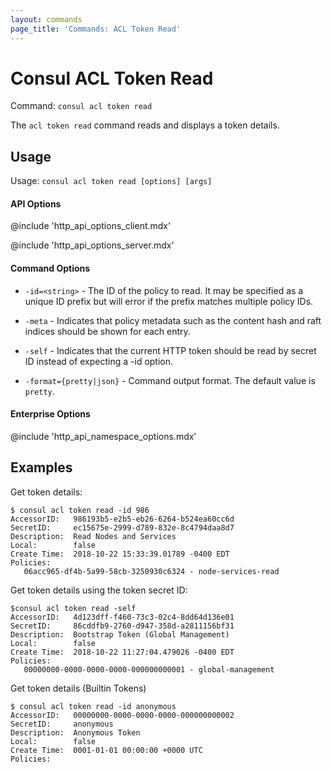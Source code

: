 ```yaml
---
layout: commands
page_title: 'Commands: ACL Token Read'
---
```



# Consul ACL Token Read

Command: `consul acl token read`

The `acl token read` command reads and displays a token details.

## Usage

Usage: `consul acl token read [options] [args]`

#### API Options

@include 'http_api_options_client.mdx'

@include 'http_api_options_server.mdx'

#### Command Options

- `-id=<string>` - The ID of the policy to read. It may be specified as a unique ID
  prefix but will error if the prefix matches multiple policy IDs.

- `-meta` - Indicates that policy metadata such as the content hash and raft
  indices should be shown for each entry.

- `-self` - Indicates that the current HTTP token should be read by secret ID
  instead of expecting a -id option.

- `-format={pretty|json}` - Command output format. The default value is `pretty`.

#### Enterprise Options

@include 'http_api_namespace_options.mdx'

## Examples

Get token details:

```shell-session
$ consul acl token read -id 986
AccessorID:   986193b5-e2b5-eb26-6264-b524ea60cc6d
SecretID:     ec15675e-2999-d789-832e-8c4794daa8d7
Description:  Read Nodes and Services
Local:        false
Create Time:  2018-10-22 15:33:39.01789 -0400 EDT
Policies:
   06acc965-df4b-5a99-58cb-3250930c6324 - node-services-read
```

Get token details using the token secret ID:

```shell
$consul acl token read -self
AccessorID:   4d123dff-f460-73c3-02c4-8dd64d136e01
SecretID:     86cddfb9-2760-d947-358d-a2811156bf31
Description:  Bootstrap Token (Global Management)
Local:        false
Create Time:  2018-10-22 11:27:04.479026 -0400 EDT
Policies:
   00000000-0000-0000-0000-000000000001 - global-management
```

Get token details (Builtin Tokens)

```shell-session
$ consul acl token read -id anonymous
AccessorID:   00000000-0000-0000-0000-000000000002
SecretID:     anonymous
Description:  Anonymous Token
Local:        false
Create Time:  0001-01-01 00:00:00 +0000 UTC
Policies:
```
